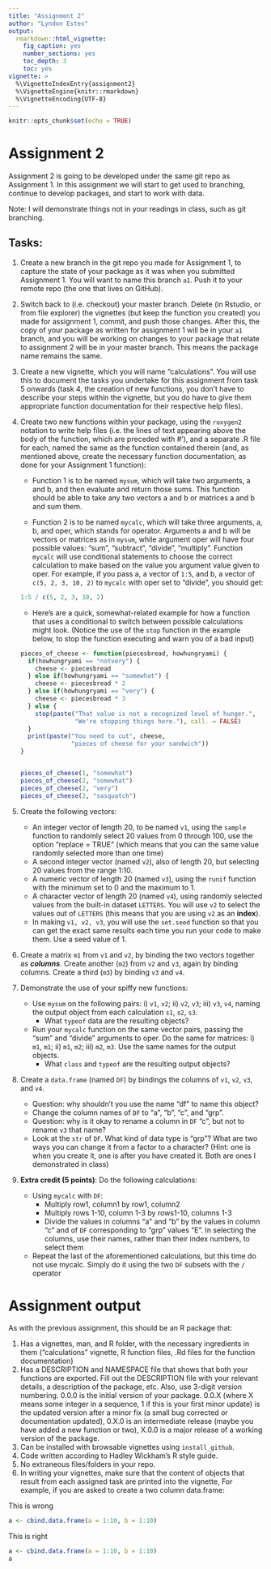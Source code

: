 ```yaml
---
title: "Assignment 2"
author: "Lyndon Estes"
output: 
  rmarkdown::html_vignette:
    fig_caption: yes
    number_sections: yes
    toc_depth: 3
    toc: yes
vignette: >
  %\VignetteIndexEntry{assignment2}
  %\VignetteEngine{knitr::rmarkdown}
  %\VignetteEncoding{UTF-8}
---
```


```r
knitr::opts_chunk$set(echo = TRUE)
```

# Assignment 2

Assignment 2 is going to be developed under the same git repo as Assignment 1. In this assignment we will start to get used to branching, continue to develop packages, and start to work with data. 

Note: I will demonstrate things not in your readings in class, such as git branching. 

## Tasks:

1. Create a new branch in the git repo you made for Assignment 1, to capture the state of your package as it was when you submitted Assignment 1. You will want to name this branch `a1`. Push it to your remote repo (the one that lives on GitHub).   
2. Switch back to (i.e. checkout) your master branch. Delete (in Rstudio, or from file explorer) the vignettes (but keep the function you created) you made for assignment 1, commit, and push those changes. After this, the copy of your package as written for assignment 1 will be in your `a1` branch, and you will be working on changes to your package that relate to assignment 2 will be in your master branch. This means the package name remains the same. 
4. Create a new vignette, which you will name "calculations". You will use this to document the tasks you undertake for this assignment from task 5 onwards (task 4, the creation of new functions, you don't have to describe your steps within the vignette, but you do have to give them appropriate function documentation for their respective help files). 
5. Create two new functions within your package, using the `roxygen2` notation to write help files (i.e. the lines of text appearing above the body of the function, which are preceded with #'), and a separate .R file for each, named the same as the function contained therein (and, as mentioned above, create the necessary function documentation, as done for your Assignment 1 function):

    - Function 1 is to be named `mysum`, which will take two arguments, a and b, and then evaluate and return those sums. This function should be able to take any two vectors a and b or matrices a and b and sum them. 
    
    - Function 2 is to be named `mycalc`, which will take three arguments, a, b, and oper, which stands for operator. Arguments a and b will be vectors or matrices as in `mysum`, while argument oper will have four possible values: "sum", "subtract", "divide", "multiply". Function `mycalc` will use conditional statements to choose the correct calculation to make based on the value you argument value given to oper. For example, if you pass a, a vector of `1:5`, and b, a vector of `c(5, 2, 3, 10, 2)` to `mycalc` with oper set to "divide", you should get:  
    
    
    ```r
1:5 / c(5, 2, 3, 10, 2)
    ```



    - Here's are a quick, somewhat-related example for how a function that uses a conditional to switch between possible calculations might look. (Notice the use of the `stop` function in the example below, to stop the function executing and warn you of a bad input)

    ```r
    pieces_of_cheese <- function(piecesbread, howhungryami) {
      if(howhungryami == "notvery") {
        cheese <- piecesbread
      } else if(howhungryami == "somewhat") {
        cheese <- piecesbread * 2
      } else if(howhungryami == "very") {
        cheese <- piecesbread * 3
      } else {
        stop(paste("That value is not a recognized level of hunger.", 
                   "We're stopping things here."), call. = FALSE)
      }
      print(paste("You need to cut", cheese, 
                  "pieces of cheese for your sandwich"))
    }
    
    
    pieces_of_cheese(1, "somewhat")
    pieces_of_cheese(2, "somewhat")
    pieces_of_cheese(2, "very")
    pieces_of_cheese(2, "sasquatch")
    ```
    
6. Create the following vectors: 
    - An integer vector of length 20, to be named `v1`, using the `sample` function to randomly select 20 values from 0 through 100, use the option "replace = TRUE" (which means that you can the same value randomly selected more than one time)
    - A second integer vector (named `v2`), also of length 20, but selecting 20 values from the range 1:10. 
    - A numeric vector of length 20 (named `v3`), using the `runif` function with the minimum set to 0 and the maximum to 1. 
    - A character vector of length 20 (named `v4`), using randomly selected values from the built-in dataset `LETTERS`. You will use `v2` to select the values out of `LETTERS` (this means that you are using `v2` as an __index__). 
    - In making `v1, v2, v3`, you will use the `set.seed` function so that you can get the exact same results each time you run your code to make them. Use a seed value of 1.

7. Create a matrix `m1` from `v1` and `v2`, by binding the two vectors together as ___columns___. Create another (`m2`) from `v2` and `v3`, again by binding columns. Create a third (`m3`) by binding `v3` and `v4 `. 

8. Demonstrate the use of your spiffy new functions: 
    - Use `mysum` on the following pairs: i) `v1`, `v2`; ii) `v2`, `v3`; iii) `v3`, `v4`, naming the output object from each calculation `s1`, `s2`, `s3`.
        - What `typeof` data are the resulting objects?
    - Run your `mycalc` function on the same vector pairs, passing the "sum" and "divide" arguments to oper. Do the same for matrices: i) `m1`, `m1`; ii) `m1`, `m2`; iii) `m2`, `m3`. Use the same names for the output objects. 
        - What `class` and `typeof` are the resulting output objects? 

9. Create a `data.frame` (named `DF`) by bindings the columns of `v1`, `v2`, `v3`, and `v4`. 
    - Question: why shouldn't you use the name "df" to name this object?  
    - Change the column names of `DF` to "a", "b", "c", and "grp". 
    - Question: why is it okay to rename a column in `DF` "c", but not to rename `v3` that name? 
    - Look at the `str` of `DF`. What kind of data type is "grp"? What are two ways you can change it from a factor to a character? (Hint: one is when you create it, one is after you have created it. Both are ones I demonstrated in class) 
     
10. __Extra credit (5 points)__: Do the following calculations:
    - Using `mycalc` with `DF`:
        - Multiply row1, column1 by row1, column2
        - Multiply rows 1-10, column 1-3 by rows1-10, columns 1-3
        - Divide the values in columns "a" and "b" by the values in column "c" and of `DF` corresponding to "grp" values "E". In selecting the columns, use their names, rather than their index numbers, to select them
    - Repeat the last of the aforementioned calculations, but this time do not use mycalc. Simply do it using the two `DF` subsets with the `/` operator
    
# Assignment output

As with the previous assignment, this should be an R package that: 

1. Has a vignettes, man, and R folder, with the necessary ingredients in them ("calculations" vignette, R function files, .Rd files for the function documentation) 
2. Has a DESCRIPTION and NAMESPACE file that shows that both your functions are exported. Fill out the DESCRIPTION file with your relevant details, a description of the package, etc. Also, use 3-digit version numbering. 0.0.0 is the initial version of your package. 0.0.X (where X means some integer in a sequence, 1 if this is your first minor update) is the updated version after a minor fix (a small bug corrected or documentation updated), 0.X.0 is an intermediate release (maybe you have added a new function or two), X.0.0 is a major release of a working version of the package. 
3. Can be installed with browsable vignettes using `install_github`.  
4. Code written according to Hadley Wickham's R style guide. 
5. No extraneous files/folders in your repo. 
6. In writing your vignettes, make sure that the content of objects that result from each assigned task are printed into the vignette, For example, if you are asked to create a two column data.frame:

This is wrong
```r
a <- cbind.data.frame(a = 1:10, b = 1:10)
```

This is right
```r
a <- cbind.data.frame(a = 1:10, b = 1:10)
a
```



